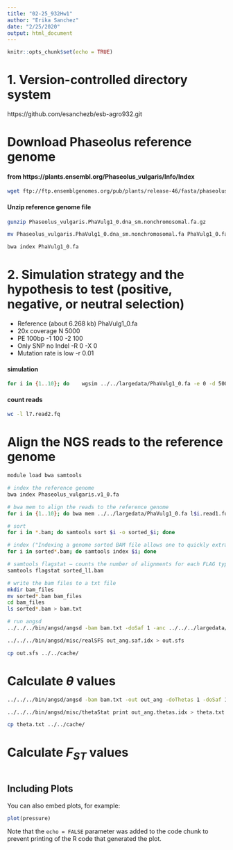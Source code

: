 ```yaml
---
title: "02-25_932Hw1"
author: "Erika Sanchez"
date: "2/25/2020"
output: html_document
---
```


```r
knitr::opts_chunk$set(echo = TRUE)
```

# 1. Version-controlled directory system
   https://github.com/esanchezb/esb-agro932.git
 
# Download Phaseolus reference genome
#### from https://plants.ensembl.org/Phaseolus_vulgaris/Info/Index
```bash
wget ftp://ftp.ensemblgenomes.org/pub/plants/release-46/fasta/phaseolus_vulgaris/dna/Phaseolus_vulgaris.PhaVulg1_0.dna_sm.nonchromosomal.fa.gz
```

#### Unzip reference genome file
```bash
gunzip Phaseolus_vulgaris.PhaVulg1_0.dna_sm.nonchromosomal.fa.gz 

mv Phaseolus_vulgaris.PhaVulg1_0.dna_sm.nonchromosomal.fa PhaVulg1_0.fa

bwa index PhaVulg1_0.fa
```

# 2. Simulation strategy and the hypothesis to test (positive, negative, or neutral selection)

- Reference (about 6.268 kb)
    PhaVulg1_0.fa
- 20x coverage
    N 5000
- PE 100bp
    -1 100 -2 100
- Only SNP no Indel
    -R 0 -X 0
-	Mutation rate is low
    -r 0.01

#### simulation
```bash
for i in {1..10}; do    wgsim ../../largedata/PhaVulg1_0.fa -e 0 -d 500 -N 5000 -1 100 -2 100 -r 0.01  -R 0 -X 0 l$i.read1.fq l$i.read2.fq; done
```

#### count reads
```bash
wc -l l7.read2.fq
```

# Align the NGS reads to the reference genome

```bash
module load bwa samtools

# index the reference genome
bwa index Phaseolus_vulgaris.v1_0.fa

# bwa mem to align the reads to the reference genome 
for i in {1..10}; do bwa mem ../../largedata/PhaVulg1_0.fa l$i.read1.fq l$i.read2.fq | samtools view -bSh - > l$i.bam; done

# sort 
for i in *.bam; do samtools sort $i -o sorted_$i; done

# index ("Indexing a genome sorted BAM file allows one to quickly extract alignments overlapping particular genomic regions")
for i in sorted*.bam; do samtools index $i; done

# samtools flagstat – counts the number of alignments for each FLAG type
samtools flagstat sorted_l1.bam
```

```bash
# write the bam files to a txt file
mkdir bam_files
mv sorted*.bam bam_files
cd bam_files
ls sorted*.bam > bam.txt
```

```bash
# run angsd
../../../bin/angsd/angsd -bam bam.txt -doSaf 1 -anc ../../../largedata/PhaVulg1_0.fa -GL 1  -out out_ang

../../../bin/angsd/misc/realSFS out_ang.saf.idx > out.sfs

cp out.sfs ../../cache/
```

# Calculate $\theta$ values
```bash
../../../bin/angsd/angsd -bam bam.txt -out out_ang -doThetas 1 -doSaf 1 -pest out.sfs -anc ../../../largedata/PhaVulg1_0.fa -GL 1

../../../bin/angsd/misc/thetaStat print out_ang.thetas.idx > theta.txt

cp theta.txt ../../cache/
```

# Calculate $F_{ST}$ values
```bash

```


## Including Plots

You can also embed plots, for example:

```r
plot(pressure)
```

Note that the `echo = FALSE` parameter was added to the code chunk to prevent printing of the R code that generated the plot.
